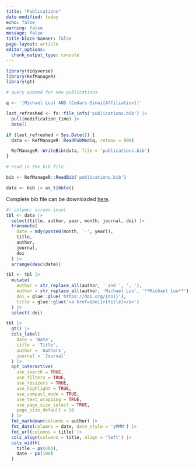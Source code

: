 ```yaml
---
title: "Publications"
date-modified: today
echo: false
warning: false
message: false
title-block-banner: false
page-layout: article
editor_options: 
  chunk_output_type: console
---
```


```r
library(tidyverse)
library(RefManageR)
library(gt)

# query pubmed for new publications

q <- '(Michael Luu) AND (Cedars-Sinai[Affiliation])'

last_refreshed <- fs::file_info('publications.bib') |>
  pull(modification_time) |>
  date()

if (last_refreshed < Sys.Date()) {
  data <- RefManageR::ReadPubMed(q, retmax = 999)

  RefManageR::WriteBib(data, file = 'publications.bib')
}

# read in the bib file

bib <- RefManageR::ReadBib('publications.bib')

data <- bib |> as_tibble()

```

Complete bib file can be downloaded [here](https://github.com/mluu921/mluu921.github.io/blob/master/publications.bib).

```r
#| column: screen-inset
tbl <- data |>
  select(title, author, year, month, journal, doi) |>
  transmute(
    date = mdy(paste0(month, '-', year)),
    title,
    author,
    journal,
    doi
  ) |>
  arrange(desc(date))

tbl <- tbl |>
  mutate(
    author = str_replace_all(author, ' and ', ', '),
    author = str_replace_all(author, 'Michael Luu', '**Michael Luu**'),
    doi = glue::glue('https://doi.org/{doi}'),
    title = glue::glue('<a href={doi}>{title}</a>')
  ) |>
  select(-doi)

tbl |>
  gt() |>
  cols_label(
    date = 'Date',
    title = 'Title',
    author = 'Authors',
    journal = 'Journal'
  ) |>
  opt_interactive(
    use_search = TRUE,
    use_filters = TRUE,
    use_resizers = TRUE,
    use_highlight = TRUE,
    use_compact_mode = TRUE,
    use_text_wrapping = TRUE,
    use_page_size_select = TRUE,
    page_size_default = 10
  ) |>
  fmt_markdown(columns = author) |>
  fmt_date(columns = date, date_style = 'yMMM') |>
  fmt_url(columns = title) |>
  cols_align(columns = title, align = 'left') |>
  cols_width(
    title ~ px(400),
    date ~ px(100)
  )
```
